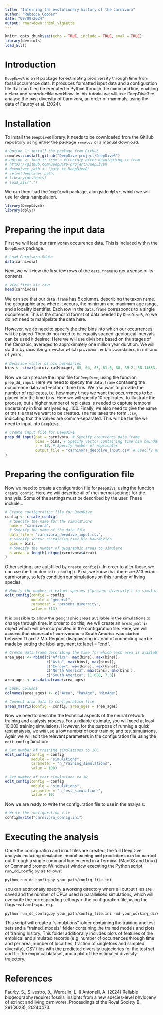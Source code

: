 ```yaml
---
title: "Inferring the evolutionary history of the Carnivora"
author: "Rebecca Cooper"
date: "09/09/2024"
output: rmarkdown::html_vignette
---
```


```r
knitr::opts_chunk$set(echo = TRUE, include = TRUE, eval = TRUE)
library(devtools)
load_all()
```

# Introduction

`DeepDiveR` is an R package for estimating biodiversity through time from fossil occurrence data. It produces formatted input data and a configuration file that can then be executed in Python through the command line, enabling a clear and reproducible workflow. In this tutorial we will use DeepDiveR to analyse the past diversity of Carnivora, an order of mammals, using the data of Faurby et al. (2024).

# Installation

To install the `DeepDiveR` library, it needs to be downloaded from the GitHub repository using either the package `remotes` or a manual download.

```r
# Option 1: install the package from GitHub
remotes::install_github("DeepDive-project/DeepDiveR")
# Option 2: load it from a directory after downloading it from
# https://github.com/DeepDive-project/DeepDiveR
# deepdiver_path <- "path_to_DeepDiveR"
# setwd(deepdiver_path)
# library(devtools)
# load_all(".")
```

We can then load the `DeepDiveR` package, alongside `dplyr`, which we will use for data manipulation.

```r
library(DeepDiveR)
library(dplyr)
```

# Preparing the input data

First we will load our carnivoran occurrence data. This is included within the `DeepDiveR` package.

```r
# Load Carnivora.Rdata
data(carnivora)
```

Next, we will view the first few rows of the `data.frame` to get a sense of its contents.

```r
# View first six rows
head(carnivora)
```

We can see that our `data.frame` has 5 columns, describing the taxon name, the geographic area where it occurs, the minimum and maximum age range, and a locality identifier. Each row in the `data.frame` corresponds to a single occurrence. This is the standard format of data needed by `DeepDiveR`, so we do not need to manipulate the data here.

However, we do need to specify the time bins into which our occurrences will be placed. They do not need to be equally spaced, geological intervals can be used if desired. Here we will use divisions based on the stages of the Cenozoic, averaged to approximately one million year duration. We will do this by describing a vector which provides the bin boundaries, in millions of years.

```r
# Describe vector of bin boundaries
bins <- c(max(carnivora$MaxAge), 65, 64, 63, 61.6, 60, 59.2, 58.13333, 57.06667, 56, 54.975, 53.95, 52.925, 51.9, 50.875, 49.85, 48.825, 47.8, 46.85714, 45.91429, 44.97143, 44.02857, 43.08571, 42.14286, 41.2, 40.03667, 38.87333, 37.71, 36.7575, 35.805, 34.8525, 33.9, 32.88667, 31.87333, 30.86, 29.84667, 28.83333, 27.82, 26.862, 25.904, 24.946, 23.988, 23.03, 22.16667, 21.30333, 20.44, 19.3225, 18.205, 17.0875, 15.97, 14.895, 13.82, 12.725, 11.63, 10.534, 9.438, 8.342, 7.246, 6.2895, 5.333, 4.4665, 3.6, 2.58, 1.8, 0.774, 0.129, 0)
```

Now we can prepare the input file for `DeepDive`, using the function `prep_dd_input`. Here we need to specify the `data.frame` containing the occurrence data and vector of time bins. We also want to provide the number of replicates, i.e. how many times we want the occurrences to be placed into the time bins. Here we will specify 10 replicates, to illustrate the process, but a higher number of replicates is needed to capture temporal uncertainty in final analyses e.g. 100. Finally, we also need to give the name of the file that we want to be created. The file takes the form `.csv`, indicating that the values are comma-separated. This will be the file we need to input into `DeepDive`.

```r
# Create input file for DeepDive
prep_dd_input(dat = carnivora, # Specify occurrence data.frame
              bins = bins, # Specify vector containing time bin boundaries
              r = 10, # Specify number of replicates
              output_file = "carnivora_deepdive_input.csv" # Specify name of created file
)
```

# Preparing the configuration file

Now we need to create a configuration file for `DeepDive`, using the function `create_config`. Here we will describe all of the internal settings for the analysis. Some of the settings must be described by the user. These include...

```r
# Create configuration file for DeepDive
config <- create_config(
  # Specify the name for the simulations
  name = "carnivora",
  # Specify the name of the data file
  data_file = "carnivora_deepdive_input.csv",
  # Specify vector containing time bin boundaries
  bins = bins,
  # Specify the number of geographic areas to simulate
  n_areas = length(unique(carnivora$Area))
)
```

Other settings are autofilled by `create_config()`. In order to alter these, we can use the function `edit_config()`. First, we know that there are 313 extant carnivorans, so let's condition our simulations on this number of living species.

```r
# Modify the number of extant species ("present_diversity") in simulations
edit_config(config = config,
            module = "general",
            parameter = "present_diversity", 
            value = 313)
```

It is possible to allow the geographic areas available in the simulations to change through time. In order to do this, we will create an `areas_matrix` object which will be incorporated in the configuration file. Here, we will assume that dispersal of carnivorans to South America was started\
between 11 and 7 Ma. Regions disappearing instead of connecting can be made by setting the label argument to: label = "end".

```r
# Create data.frame describing the time for which each area is available
area_ages <- rbind(c("Africa", max(bins), max(bins)), 
                   c("Asia", max(bins), max(bins)),
                   c("Europe", max(bins), max(bins)),
                   c("North America", max(bins), max(bins)),
                   c("South America", 11.608, 7.3))
area_ages <- as.data.frame(area_ages)

# Label columns
colnames(area_ages) <- c("Area", "MaxAge", "MinAge")

# Connect area data to configuration file
areas_matrix(config = config, area_ages = area_ages)
```

Now we need to describe the technical aspects of the neural network training and analysis process. For a reliable estimate, you will need at least 10,000 training simulations. However, for the purpose of running a quick test analysis, we will use a low number of both training and test simulations. Again we will edit the relevant parameters in the configuration file using the `edit_config` function:

```r
# Set number of training simulations to 100
edit_config(config = config,
            module = "simulations",
            parameter = "n_training_simulations", 
            value = 100)

# Set number of test simulations to 10
edit_config(config = config,
            module = "simulations",
            parameter = "n_test_simulations", 
            value = 10)
```

Now we are ready to write the configuration file to use in the analysis:

```r
# Write the configuration file
config$write("carnivora_config.ini")
```

# Executing the analysis

Once the configuration and input files are created, the full DeepDive analysis including simulation, model training and predictions can be carried out through a single command line entered in a Terminal (MacOS and Linux) or Command prompt (Windows) window executing the Python script run_dd_config.py as follows:

```python
python run_dd_config.py your_path/config_file.ini
```

You can additionally specify a working directory where all output files are saved and the number of CPUs used in parallelised simulations, which will overwrite the corresponding settings in the configuration file, using the flags -wd and -cpu, e.g.

```python
python run_dd_config.py your_path/config_file.ini -wd your_working_directory -cpu 64
```

This script will create a "simulations" folder containing the training and test sets and a "trained_models" folder containing the trained models and plots of training history. This folder additionally includes plots of features of the empirical and simulated records (e.g. number of occurrences through time and per area, number of localities, fraction of singletons and sampled diversity), CSV files with the predicted diversity trajectories for the test set and for the empirical dataset, and a plot of the estimated diversity trajectory.

# References

Faurby, S., Silvestro, D., Werdelin, L. & Antonelli, A. (2024) Reliable biogeography requires fossils: insights from a new species-level phylogeny of extinct and living carnivores. Proceedings of the Royal Society B, 291(2028), 20240473.
